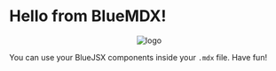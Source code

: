 # Hello from BlueMDX!

<div style='text-align: center'>

![logo](./bjsx.png)

</div>

You can use your BlueJSX components inside your `.mdx` file. Have fun!